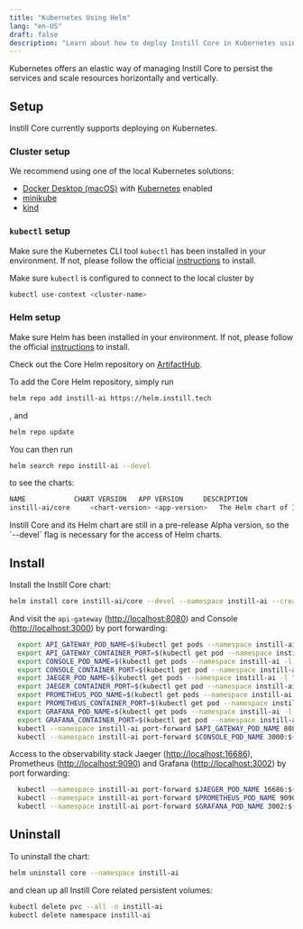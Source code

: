 ```yaml
---
title: "Kubernetes Using Helm"
lang: "en-US"
draft: false
description: "Learn about how to deploy Instill Core in Kubernetes using Helm"
---
```


Kubernetes offers an elastic way of managing Instill Core to persist the services and scale resources horizontally and vertically.

## Setup

Instill Core currently supports deploying on Kubernetes.

### Cluster setup

We recommend using one of the local Kubernetes solutions:

- [Docker Desktop (macOS)](https://docs.docker.com/desktop/) with [Kubernetes](https://docs.docker.com/desktop/kubernetes) enabled
- [minikube](https://minikube.sigs.k8s.io/docs/start)
- [kind](https://kind.sigs.k8s.io)

### `kubectl` setup

Make sure the Kubernetes CLI tool `kubectl` has been installed in your environment.
If not, please follow the official [instructions](https://kubernetes.io/docs/tasks/tools/#kubectl) to install.

Make sure `kubectl` is configured to connect to the local cluster by

```bash
kubectl use-context <cluster-name>
```

### Helm setup

Make sure Helm has been installed in your environment. If not, please follow the official [instructions](https://helm.sh/docs/intro/install) to install.

Check out the Core Helm repository on [ArtifactHub](https://artifacthub.io/packages/helm/instill-ai/core).

To add the Core Helm repository, simply run

```bash
helm repo add instill-ai https://helm.instill.tech
```

, and

```bash
helm repo update
```

You can then run

```bash
helm search repo instill-ai --devel
```

to see the charts:

```bash
NAME            CHART VERSION   APP VERSION     DESCRIPTION
instill-ai/core 	<chart-version> <app-version> 	The Helm chart of Instill Core
```

<InfoBlock type="info" title="info">
  Instill Core and its Helm chart are still in a pre-release Alpha version, so
  the `--devel` flag is necessary for the access of Helm charts.
</InfoBlock>

## Install

Install the Instill Core chart:

```bash
helm install core instill-ai/core --devel --namespace instill-ai --create-namespace
```

And visit the `api-gateway` ([http://localhost:8080](http://localhost:8080)) and Console ([http://localhost:3000](http://localhost:3000)) by port forwarding:

```bash
  export API_GATEWAY_POD_NAME=$(kubectl get pods --namespace instill-ai -l "app.kubernetes.io/component=api-gateway,app.kubernetes.io/instance=core" -o jsonpath="{.items[0].metadata.name}")
  export API_GATEWAY_CONTAINER_PORT=$(kubectl get pod --namespace instill-ai $API_GATEWAY_POD_NAME -o jsonpath="{.spec.containers[0].ports[0].containerPort}")
  export CONSOLE_POD_NAME=$(kubectl get pods --namespace instill-ai -l "app.kubernetes.io/component=console,app.kubernetes.io/instance=core" -o jsonpath="{.items[0].metadata.name}")
  export CONSOLE_CONTAINER_PORT=$(kubectl get pod --namespace instill-ai $CONSOLE_POD_NAME -o jsonpath="{.spec.containers[0].ports[0].containerPort}")
  export JAEGER_POD_NAME=$(kubectl get pods --namespace instill-ai -l "app.kubernetes.io/component=query,app.kubernetes.io/instance=core" -o jsonpath="{.items[0].metadata.name}")
  export JAEGER_CONTAINER_PORT=$(kubectl get pod --namespace instill-ai $JAEGER_POD_NAME -o jsonpath="{.spec.containers[0].ports[0].containerPort}")
  export PROMETHEUS_POD_NAME=$(kubectl get pods --namespace instill-ai -l "app.kubernetes.io/name=prometheus,app.kubernetes.io/instance=core" -o jsonpath="{.items[0].metadata.name}")
  export PROMETHEUS_CONTAINER_PORT=$(kubectl get pod --namespace instill-ai $PROMETHEUS_POD_NAME -o jsonpath="{.spec.containers[0].ports[0].containerPort}")
  export GRAFANA_POD_NAME=$(kubectl get pods --namespace instill-ai -l "app.kubernetes.io/name=grafana,app.kubernetes.io/instance=core" -o jsonpath="{.items[0].metadata.name}")
  export GRAFANA_CONTAINER_PORT=$(kubectl get pod --namespace instill-ai $GRAFANA_POD_NAME -o jsonpath="{.spec.containers[0].ports[0].containerPort}")
  kubectl --namespace instill-ai port-forward $API_GATEWAY_POD_NAME 8080:${API_GATEWAY_CONTAINER_PORT}
  kubectl --namespace instill-ai port-forward $CONSOLE_POD_NAME 3000:${CONSOLE_CONTAINER_PORT}
```

Access to the observability stack Jaeger ([http://localhost:16686](http://localhost:16686)), Prometheus ([http://localhost:9090](http://localhost:9090)) and Grafana ([http://localhost:3002](http://localhost:3002)) by port forwarding:

```bash
  kubectl --namespace instill-ai port-forward $JAEGER_POD_NAME 16686:${JAEGER_CONTAINER_PORT}
  kubectl --namespace instill-ai port-forward $PROMETHEUS_POD_NAME 9090:${PROMETHEUS_CONTAINER_PORT}
  kubectl --namespace instill-ai port-forward $GRAFANA_POD_NAME 3002:${GRAFANA_CONTAINER_PORT}
```

## Uninstall

To uninstall the chart:

```bash
helm uninstall core --namespace instill-ai
```

and clean up all Instill Core related persistent volumes:

```bash
kubectl delete pvc --all -n instill-ai
kubectl delete namespace instill-ai
```
